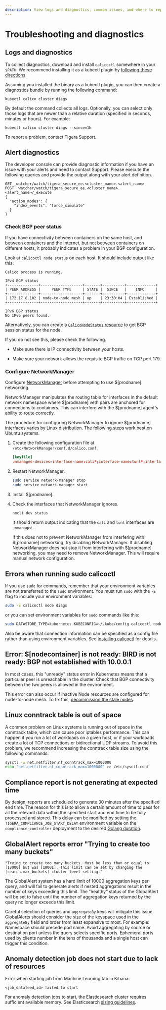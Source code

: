 ```yaml
---
description: View logs and diagnostics, common issues, and where to report issues in github.
---
```


# Troubleshooting and diagnostics

## Logs and diagnostics

To collect diagnostics, download and install `calicoctl` somewhere in your `$PATH`. We recommend installing it as a kubectl plugin by [following these directions](../clis/calicoctl/install.mdx#install-calicoctl-as-a-kubectl-plugin-on-a-single-host).

Assuming you installed the binary as a kubectl plugin, you can then create a diagnostics bundle by running the following command:

```
kubectl calico cluster diags
```

By default the command collects all logs. Optionally, you can select only those logs that are newer than a relative duration (specified in seconds, minutes or hours). For example:

```
kubectl calico cluster diags --since=1h
```

To report a problem, contact Tigera Support.

## Alert diagnostics

The developer console can provide diagnostic information if you
have an issue with your alerts and need to contact Support. Please
execute the following queries and provide the output along with your
alert definition.

```
GET _watcher/watch/tigera_secure_ee.<cluster_name>.<alert_name>
POST _watcher/watch/tigera_secure_ee.<cluster_name>.<alert_name>/_execute
{
  "action_modes": {
    "index_events": "force_simulate"
  }
}
```

### Check BGP peer status

If you have connectivity between containers on the same host, and between
containers and the Internet, but not between containers on different hosts, it
probably indicates a problem in your BGP configuration.

Look at `calicoctl node status` on each host. It should include output like this:

```
Calico process is running.

IPv4 BGP status
+--------------+-------------------+-------+----------+-------------+
| PEER ADDRESS |     PEER TYPE     | STATE |  SINCE   |    INFO     |
+--------------+-------------------+-------+----------+-------------+
| 172.17.8.102 | node-to-node mesh | up    | 23:30:04 | Established |
+--------------+-------------------+-------+----------+-------------+

IPv6 BGP status
No IPv6 peers found.
```

Alternatively, you can create a [`CalicoNodeStatus` resource](../../reference/resources/caliconodestatus.mdx) to get BGP session status for the node.

If you do not see this, please check the following.

- Make sure there is IP connectivity between your hosts.

- Make sure your network allows the requisite BGP traffic on TCP port 179.

### Configure NetworkManager

Configure [NetworkManager](https://help.ubuntu.com/community/NetworkManager) before
attempting to use $[prodname] networking.

NetworkManager manipulates the routing table for interfaces in the default network
namespace where $[prodname] veth pairs are anchored for connections to containers.
This can interfere with the $[prodname] agent's ability to route correctly.

The procedure for configuring NetworkManager to ignore $[prodname] interfaces
varies by Linux distribution. The following steps work best on Ubuntu systems.

1. Create the following configuration file at `/etc/NetworkManager/conf.d/calico.conf`.

   ```conf
   [keyfile]
   unmanaged-devices=interface-name:cali*;interface-name:tunl*;interface-name:vxlan.calico;interface-name:vxlan-v6.calico;interface-name:wireguard.cali;interface-name:wg-v6.cali
   ```

1. Restart NetworkManager.

   ```bash
   sudo service network-manager stop
   sudo service network-manager start
   ```

1. Install $[prodname].

1. Check the interfaces that NetworkManager ignores.

   ```bash
   nmcli dev status
   ```

   It should return output indicating that the `cali` and `tunl` interfaces
   are `unmanaged`.

   If this does not to prevent NetworkManager from interfering with $[prodname] networking, try disabling NetworkManager. If disabling NetworkManager does not stop it from interfering with $[prodname] networking, you may need to remove NetworkManager. This will require manual network configuration.

## Errors when running sudo calicoctl

If you use `sudo` for commands, remember that your environment variables are not transferred to the `sudo` environment. You must run `sudo` with the `-E` flag to include your environment variables:

```bash
sudo -E calicoctl node diags
```

or you can set environment variables for `sudo` commands like this:

```bash
sudo DATASTORE_TYPE=kubernetes KUBECONFIG=~/.kube/config calicoctl node run
```

Also be aware that connection information can be specified as a config file rather than using environment variables. See [Installing calicoctl](../clis/calicoctl/install.mdx)
for details.

## Error: $[nodecontainer] is not ready: BIRD is not ready: BGP not established with 10.0.0.1

In most cases, this "unready" status error in Kubernetes means that a particular peer is unreachable in the cluster. Check that BGP connectivity between the two peers is allowed in the environment.

This error can also occur if inactive Node resources are configured for node-to-node mesh. To fix this, [decommission the stale nodes](../decommissioning-a-node.mdx).

## Linux conntrack table is out of space

A common problem on Linux systems is running out of space in the conntrack table, which can cause poor iptables performance. This can
happen if you run a lot of workloads on a given host, or if your workloads create a lot of TCP connections or bidirectional UDP streams. To avoid this problem, we recommend increasing the conntrack table size using the following commands:

```bash
sysctl -w net.netfilter.nf_conntrack_max=1000000
echo "net.netfilter.nf_conntrack_max=1000000" >> /etc/sysctl.conf
```

## Compliance report is not generating at expected time

By design, reports are scheduled to generate 30 minutes after the specified end time. The reason for this is to allow a certain amount of
time to pass for all the relevant data within the specified start and end time to be fully processed and stored. This delay can be modified
by setting the `TIGERA_COMPLIANCE_JOB_START_DELAY` environment variable on the `compliance-controller` deployment to the
desired [Golang duration](https://godoc.org/time#Duration).

## GlobalAlert reports error "Trying to create too many buckets"

```
"Trying to create too many buckets. Must be less than or equal to: [10000] but was [10001]. This limit can be set by changing the [search.max_buckets] cluster level setting."
```

The GlobalAlert system has a hard limit of 10000 aggregation keys per
query, and will fail to generate alerts if nested aggregations
result in the number of keys exceeding this limit. The “healthy“ status
of the GlobalAlert will be set to false until the number of aggregation
keys returned by the query no longer exceeds this limit.

Careful selection of queries and `aggregateBy` keys will mitigate this issue.
GlobalAlerts should consider the size of the keyspace used in the
`aggregateBy` field and order from least expansive to most. For example:
Namespace should precede pod name. Avoid aggregating by source or destination
port unless the query selects specific ports. Ephemeral ports used by clients
number in the tens of thousands and a single host can trigger this condition.

## Anomaly detection job does not start due to lack of resources

Error when starting job from Machine Learning tab in Kibana:

```
<job_datafeed_id> failed to start
```

For anomaly detection jobs to start, the Elasticsearch cluster requires sufficient available memory. See Elasticsearch [sizing guidelines](../logstorage/log-storage-recommendations.mdx).
